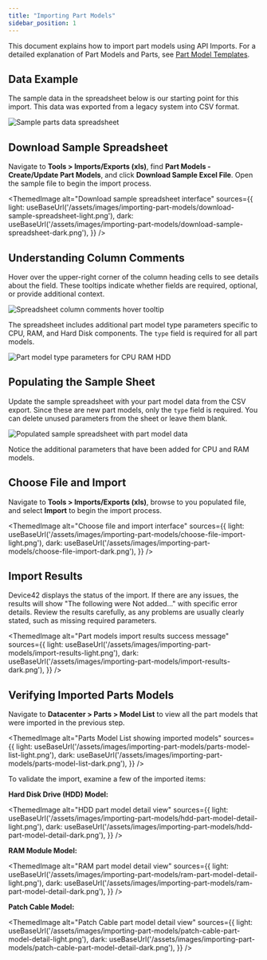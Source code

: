 ```yaml
---
title: "Importing Part Models"
sidebar_position: 1
---
```



This document explains how to import part models using API Imports. For a detailed explanation of Part Models and Parts, see [Part Model Templates](infrastructure-management/parts-and-parts-slots/part-model-templates.mdx).

## Data Example

The sample data in the spreadsheet below is our starting point for this import. This data was exported from a legacy system into CSV format.

![Sample parts data spreadsheet](/assets/images/importing-part-models/sample-parts-data.png)

## Download Sample Spreadsheet

Navigate to **Tools > Imports/Exports (xls)**, find **Part Models - Create/Update Part Models**, and click **Download Sample Excel File**. Open the sample file to begin the import process.

<ThemedImage
  alt="Download sample spreadsheet interface"
  sources={{
    light: useBaseUrl('/assets/images/importing-part-models/download-sample-spreadsheet-light.png'),
    dark: useBaseUrl('/assets/images/importing-part-models/download-sample-spreadsheet-dark.png'),
  }}
/>

## Understanding Column Comments

Hover over the upper-right corner of the column heading cells to see details about the field. These tooltips indicate whether fields are required, optional, or provide additional context.

![Spreadsheet column comments hover tooltip](/assets/images/importing-part-models/column-comments-hover.png)

The spreadsheet includes additional part model type parameters specific to CPU, RAM, and Hard Disk components. The `type` field is required for all part models.

![Part model type parameters for CPU RAM HDD](/assets/images/importing-part-models/part-model-type-parameters.png)

## Populating the Sample Sheet

Update the sample spreadsheet with your part model data from the CSV export. Since these are new part models, only the `type` field is required. You can delete unused parameters from the sheet or leave them blank.

![Populated sample spreadsheet with part model data](/assets/images/importing-part-models/populated-sample-sheet.png)

Notice the additional parameters that have been added for CPU and RAM models. 

## Choose File and Import

Navigate to **Tools > Imports/Exports (xls)**, browse to you populated file, and select **Import** to begin the import process.

<ThemedImage
  alt="Choose file and import interface"
  sources={{
    light: useBaseUrl('/assets/images/importing-part-models/choose-file-import-light.png'),
    dark: useBaseUrl('/assets/images/importing-part-models/choose-file-import-dark.png'),
  }}
/>

## Import Results

Device42 displays the status of the import. If there are any issues, the results will show "The following were Not added..." with specific error details. Review the results carefully, as any problems are usually clearly stated, such as missing required parameters.

<ThemedImage
  alt="Part models import results success message"
  sources={{
    light: useBaseUrl('/assets/images/importing-part-models/import-results-light.png'),
    dark: useBaseUrl('/assets/images/importing-part-models/import-results-dark.png'),
  }}
/>

## Verifying Imported Parts Models

Navigate to **Datacenter > Parts > Model List** to view all the part models that were imported in the previous step.

<ThemedImage
  alt="Parts Model List showing imported models"
  sources={{
    light: useBaseUrl('/assets/images/importing-part-models/parts-model-list-light.png'),
    dark: useBaseUrl('/assets/images/importing-part-models/parts-model-list-dark.png'),
  }}
/>

To validate the import, examine a few of the imported items:

**Hard Disk Drive (HDD) Model:**

<ThemedImage
  alt="HDD part model detail view"
  sources={{
    light: useBaseUrl('/assets/images/importing-part-models/hdd-part-model-detail-light.png'),
    dark: useBaseUrl('/assets/images/importing-part-models/hdd-part-model-detail-dark.png'),
  }}
/>

**RAM Module Model:**

<ThemedImage
  alt="RAM part model detail view"
  sources={{
    light: useBaseUrl('/assets/images/importing-part-models/ram-part-model-detail-light.png'),
    dark: useBaseUrl('/assets/images/importing-part-models/ram-part-model-detail-dark.png'),
  }}
/>

**Patch Cable Model:**

<ThemedImage
  alt="Patch Cable part model detail view"
  sources={{
    light: useBaseUrl('/assets/images/importing-part-models/patch-cable-part-model-detail-light.png'),
    dark: useBaseUrl('/assets/images/importing-part-models/patch-cable-part-model-detail-dark.png'),
  }}
/>

